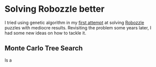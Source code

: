 
# Solving Robozzle better

I tried using genetic algorithm in my [first attempt](../solving-robozzle-pt1) at solving [Robozzle](https://robozzle.com/beta) puzzles with mediocre results.
Revisiting the problem some years later, I had some new ideas on how to tackle it.

## Monte Carlo Tree Search

Is a
